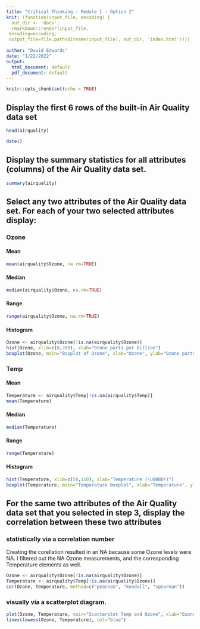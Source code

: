 ```yaml
---
title: "Critical Thinking - Module 1 - Option 2"
knit: (function(input_file, encoding) {
  out_dir <- 'docs';
  rmarkdown::render(input_file,
 encoding=encoding,
 output_file=file.path(dirname(input_file), out_dir, 'index.html'))})
 
author: "David Edwards"
date: "1/22/2022"
output:
  html_document: default
  pdf_document: default
---
```


```r
knitr::opts_chunk$set(echo = TRUE)
```

## Display the first 6 rows of the built-in Air Quality data set


```r
head(airquality)
```
```r
date()
```


## Display the summary statistics for all attributes (columns) of the Air Quality data set.

```r
summary(airquality)
```

## Select any two attributes of the Air Quality data set. For each of your two selected attributes display:

### Ozone
#### Mean
```r
mean(airquality$Ozone, na.rm=TRUE)
```

#### Median
```r
median(airquality$Ozone, na.rm=TRUE)
```

#### Range
```r
range(airquality$Ozone, na.rm=TRUE)
```

#### Histogram
```r
Ozone <- airquality$Ozone[!is.na(airquality$Ozone)]
hist(Ozone, xlim=c(0,200), xlab="Ozone parts per billion")
boxplot(Ozone, main="Boxplot of Ozone", xlab="Ozone", ylab="Ozone parts per billion")
```

### Temp
#### Mean
```r
Temperature <- airquality$Temp[!is.na(airquality$Temp)]
mean(Temperature)
```

#### Median
```r
median(Temperature)
```

#### Range
```r
range(Temperature)
```

#### Histogram
```r
hist(Temperature, xlim=c(50,110), xlab="Temperature (\u00B0F)")
boxplot(Temperature, main="Temperature Boxplot", xlab="Temperature", ylab="Degrees Fahrenheit")
```

## For the same two attributes of the Air Quality data set that you selected in step 3, display the correlation between these two attributes
### statistically via a correlation number

Creating the corellation resulted in an NA because some Ozone levels were NA.  I filtered out the NA Ozone measurements, and the corresponding Temperature elements as well.
```r
Ozone <- airquality$Ozone[!is.na(airquality$Ozone)]
Temperature <- airquality$Temp[!is.na(airquality$Ozone)]
cor(Ozone, Temperature, method=c("pearson", "kendall", "spearman"))
```

### visually via a scatterplot diagram.

```r
plot(Ozone, Temperature, main="Scatterplot Temp and Ozone", xlab="Ozone (ppb) ", ylab="Temperature (\u00B0F)")
lines(lowess(Ozone, Temperature), col="blue")
```


